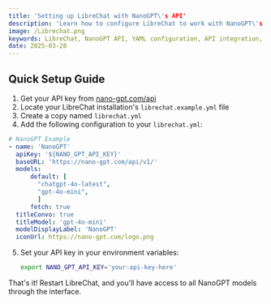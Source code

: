 ```yaml
---
title: 'Setting up LibreChat with NanoGPT\'s API'
description: 'Learn how to configure LibreChat to work with NanoGPT\'s API through a simple YAML configuration.'
image: /Librechat.png
keywords: LibreChat, NanoGPT API, YAML configuration, API integration, LLMs, chatbots
date: 2025-03-28
---
```


## Quick Setup Guide

1. Get your API key from [nano-gpt.com/api](https://nano-gpt.com/api)
2. Locate your LibreChat installation's `librechat.example.yml` file
3. Create a copy named `librechat.yml`
4. Add the following configuration to your `librechat.yml`:

```yaml
# NanoGPT Example
- name: 'NanoGPT'
  apiKey: '${NANO_GPT_API_KEY}'
  baseURL: 'https://nano-gpt.com/api/v1/'
  models:
      default: [
        "chatgpt-4o-latest",
        "gpt-4o-mini",
        ]
      fetch: true
  titleConvo: true
  titleModel: 'gpt-4o-mini'
  modelDisplayLabel: 'NanoGPT'
  iconUrl: https://nano-gpt.com/logo.png
```

5. Set your API key in your environment variables:
   ```bash
   export NANO_GPT_API_KEY='your-api-key-here'
   ```

That's it! Restart LibreChat, and you'll have access to all NanoGPT models through the interface.
